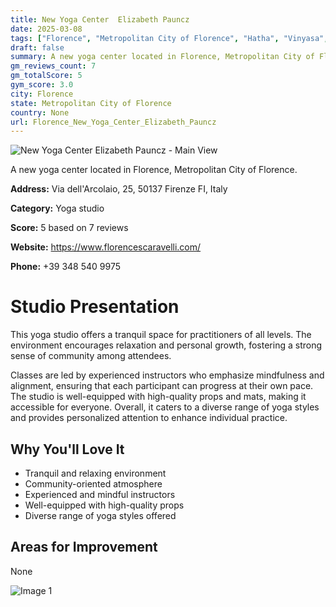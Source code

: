 ```yaml
---
title: New Yoga Center  Elizabeth Pauncz
date: 2025-03-08
tags: ["Florence", "Metropolitan City of Florence", "Hatha", "Vinyasa", "Restorative", "community", "tranquility", "Florence"]  
draft: false
summary: A new yoga center located in Florence, Metropolitan City of Florence.
gm_reviews_count: 7
gm_totalScore: 5
gym_score: 3.0
city: Florence
state: Metropolitan City of Florence
country: None
url: Florence_New_Yoga_Center_Elizabeth_Pauncz
---
```


<div className="aspect-[16/9] relative my-8">
  <img 
    src="https://streetviewpixels-pa.googleapis.com/v1/thumbnail?panoid=Q2XUGyhdBaZwiPVJefJmyQ&cb_client=maps_sv.tactile.gps&w=203&h=100&yaw=311.28357&pitch=0&thumbfov=100"
    alt="New Yoga Center  Elizabeth Pauncz - Main View"
    className="object-cover absolute inset-0 w-full h-full rounded-lg"
  />
</div>

A new yoga center located in Florence, Metropolitan City of Florence.

**Address:** Via dell'Arcolaio, 25, 50137 Firenze FI, Italy

**Category:** Yoga studio

**Score:** 5 based on 7 reviews

**Website:** https://www.florencescaravelli.com/

**Phone:** +39 348 540 9975

# Studio Presentation

This yoga studio offers a tranquil space for practitioners of all levels. The environment encourages relaxation and personal growth, fostering a strong sense of community among attendees.

Classes are led by experienced instructors who emphasize mindfulness and alignment, ensuring that each participant can progress at their own pace. The studio is well-equipped with high-quality props and mats, making it accessible for everyone. Overall, it caters to a diverse range of yoga styles and provides personalized attention to enhance individual practice.

## Why You'll Love It

- Tranquil and relaxing environment
- Community-oriented atmosphere
- Experienced and mindful instructors
- Well-equipped with high-quality props
- Diverse range of yoga styles offered

## Areas for Improvement

None

<div className="grid grid-cols-1 xl:grid-cols-2 gap-4 my-8">
<div className="aspect-[4/3] relative"><img src="https://lh5.googleusercontent.com/p/AF1QipNQNKKYXo7OlwoHB-JPTADoflInGZWtxs1B7sB9=w1920-h1080-k-no" alt="Image 1" className="object-cover absolute inset-0 w-full h-full rounded-lg" /></div>
</div>